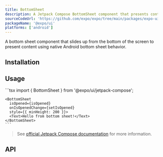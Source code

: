 ```yaml
---
title: BottomSheet
description: A Jetpack Compose BottomSheet component that presents content from the bottom of the screen.
sourceCodeUrl: 'https://github.com/expo/expo/tree/main/packages/expo-ui'
packageName: '@expo/ui'
platforms: ['android']
---
```



A bottom sheet component that slides up from the bottom of the screen to present content using native Android bottom sheet behavior.

## Installation

<APIInstallSection />

## Usage

<Tabs>
  <Tab label="Preview">
    <ContentSpotlight
      alt="BottomSheet component on Android."
      src="/static/images/expo-ui/bottomsheet/android.png"
      className="max-w-[240px]"
    />
  </Tab>
  <Tab label="Code">
    ```tsx
    import { BottomSheet } from '@expo/ui/jetpack-compose';

    <BottomSheet
      isOpened={isOpened}
      onIsOpenedChange={setIsOpened}
      style={{ minHeight: 200 }}>
      <Text>Hello from bottom sheet!</Text>
    </BottomSheet>
    ```

  </Tab>
</Tabs>

> See [official Jetpack Compose documentation](https://developer.android.com/develop/ui/compose/components/bottom-sheets) for more information.

## API

<APISection packageName="expo-ui/jetpack-compose/bottomsheet" apiName="BottomSheet" />

